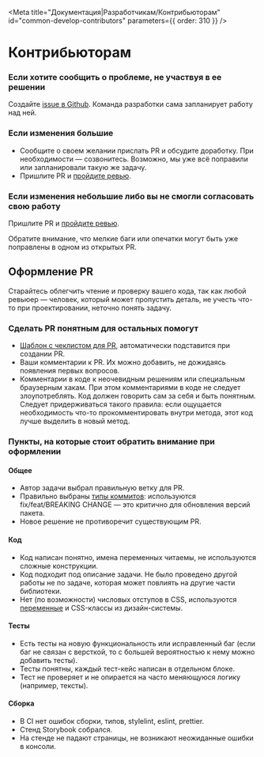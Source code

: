 
<Meta
  title="Документация|Разработчикам/Контрибьюторам"
  id="common-develop-contributors"
  parameters={{ order: 310 }}
/>

# Контрибьюторам

### Если хотите сообщить о проблеме, не участвуя в ее решении

Создайте [issue в Github](https://github.com/gazprom-neft/consta-uikit/issues/new). Команда разработки сама запланирует работу над ней.

### Если изменения большие

- Сообщите о своем желании прислать PR и обсудите доработку. При необходимости — созвонитесь. Возможно, мы уже всё поправили или запланировали такую же задачу.
- Пришлите PR и [пройдите ревью](/?path=/docs/common-develop-review--page).

### Если изменения небольшие либо вы не смогли согласовать свою работу

Пришлите PR и [пройдите ревью](/?path=/docs/common-develop-review--page).

Обратите внимание, что мелкие баги или опечатки могут быть уже поправлены в одном из открытых PR.

## Оформление PR

Старайтесь облегчить чтение и проверку вашего кода, так как любой ревьюер — человек, который может пропустить деталь, не учесть что-то при проектировании, неточно понять задачу.

### Сделать PR понятным для остальных помогут

- [Шаблон с чеклистом для PR](https://github.com/gazprom-neft/consta-uikit/blob/master/.github/pull_request_template.md), автоматически подставится при создании PR.
- Ваши комментарии к PR. Их можно добавить, не дожидаясь появления первых вопросов.
- Комментарии в коде к неочевидным решениям или специальным браузерным хакам. При этом комментариями в коде не следует злоупотреблять. Код должен говорить сам за себя и быть понятным.
  Следует придерживаться такого правила: если ощущается необходимость что-то прокомментировать внутри метода, этот код лучше выделить в новый метод.

### Пункты, на которые стоит обратить внимание при оформлении

#### Общее

- Автор задачи выбрал правильную ветку для PR.
- Правильно выбраны [типы коммитов](/?path=/docs/common-develop-commits-style--page): используются fix/feat/BREAKING CHANGE — это критично для обновления версий пакета.
- Новое решение не противоречит существующим PR.

#### Код

- Код написан понятно, имена переменных читаемы, не используются сложные конструкции.
- Код подходит под описание задачи. Не было проведено другой работы не по задаче, которая может повлиять на другие части библиотеки.
- Нет (по возможности) числовых отступов в CSS, используются [переменные](https://github.com/gazprom-neft/consta-uikit/tree/master/src/components/Theme) и CSS-классы из дизайн-системы.

#### Тесты

- Есть тесты на новую функциональность или исправленный баг (если баг не связан с версткой, то с большей вероятностью к нему можно добавить тесты).
- Тесты понятны, каждый тест-кейс написан в отдельном блоке.
- Тест не проверяет и не опирается на часто меняющуюся логику (например, тексты).

#### Сборка

- В CI нет ошибок сборки, типов, stylelint, eslint, prettier.
- Стенд Storybook собрался.
- На стенде не падают страницы, не возникают неожиданные ошибки в консоли.
